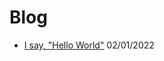 # Blog

- [I say, "Hello World"](/blog/hello) 02/01/2022

<style jsx>{`
  ul {
    list-style: none;
    font-size: 2rem;
  }

  ul li::before {
    content: '✍️ ';
  }

  a {
    text-decoration: none;
  }
  a:hover {
    text-decoration: underline;
  }
`}</style>
